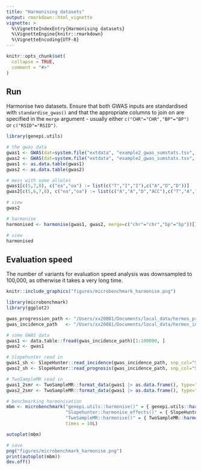 ```yaml
---
title: "Harmonising datasets"
output: rmarkdown::html_vignette
vignette: >
  %\VignetteIndexEntry{Harmonising datasets}
  %\VignetteEngine{knitr::rmarkdown}
  %\VignetteEncoding{UTF-8}
---
```


```r
knitr::opts_chunk$set(
  collapse = TRUE,
  comment = "#>"
)
```

## Run

Harmonise two datasets. Ensure that both GWAS inputs are standardised with `standardise_gwas()` and that the appropriate columns to join on
are specified in the `merge` argument - usually either `c("CHR"="CHR","BP"="BP")` or `c("RSID"="RSID")`.

```r
library(genepi.utils)

# the gwas data
gwas1 <- GWAS(dat=system.file("extdata", "example2_gwas_sumstats.tsv", package="genepi.utils"), map="ns_map")
gwas2 <- GWAS(dat=system.file("extdata", "example2_gwas_sumstats.tsv", package="genepi.utils"), map="ns_map")
gwas1 <- as.data.table(gwas1)
gwas2 <- as.data.table(gwas2)

# mess with some alleles
gwas1[c(5,7,8), c("ea","oa") := list(c("T","I","I"),c("A","D","D"))]
gwas2[c(5,6,7,8), c("ea","oa") := list(c("A","A","D","ACC"),c("T","A","I","A"))]

# view
gwas2

# harmonise
harmonised <- harmonise(gwas1, gwas2, merge=c("chr"="chr","bp"="bp"))[]

# view 
harmonised
```

## Evaluation speed

The number of variants for evaluation speed analysis was downsampled to 100,000, as otherwise it takes a very long time. 

```r
knitr::include_graphics("figures/microbenchmark_harmonise.png")
```

```r
library(microbenchmark)
library(ggplot2)

gwas_progression_path <- "/Users/xx20081/Documents/local_data/hermes_progression/biostat_disc/post_qc/biostat_disc.allcause_death.autosomes.gz"
gwas_incidence_path   <- "/Users/xx20081/Documents/local_data/hermes_incidence/standardised/hf_incidence_pheno1_eur.tsv.gz"

# some GWAS data
gwas1 <- data.table::fread(gwas_incidence_path)[1:100000, ]
gwas2 <- gwas1

# Slopehunter read in 
gwas1_sh <- SlopeHunter::read_incidence(gwas_incidence_path, snp_col="SNP", beta_col="BETA", se_col="SE", pval_col="P", eaf_col="EAF", effect_allele_col="EA", other_allele_col="OA", chr_col = "CHR", pos_col="POS")[1:100000, ]
gwas2_sh <- SlopeHunter::read_prognosis(gwas_incidence_path, snp_col="SNP", beta_col="BETA", se_col="SE", pval_col="P", eaf_col="EAF", effect_allele_col="EA", other_allele_col="OA", chr_col = "CHR", pos_col="POS")[1:100000, ]

# TwoSampleMR read in 
gwas1_2smr <- TwoSampleMR::format_data(gwas1 |> as.data.frame(), type="exposure", snp_col="SNP", beta_col="BETA", se_col="SE", pval_col="P", eaf_col="EAF", effect_allele_col="EA", other_allele_col="OA", chr_col = "CHR", pos_col="POS")[1:100000, ]
gwas2_2smr <- TwoSampleMR::format_data(gwas1 |> as.data.frame(), type="outcome", snp_col="SNP", beta_col="BETA", se_col="SE", pval_col="P", eaf_col="EAF", effect_allele_col="EA", other_allele_col="OA", chr_col = "CHR", pos_col="POS")[1:100000, ]

# benchmarking harmonisation
mbm <- microbenchmark("genepi.utils::harmonise()" = { genepi.utils::harmonise(gwas1, gwas2, merge=c("CHR"="CHR","BP"="BP")) },
                      "Slopehunter::harmonise_effects()" = { SlopeHunter::harmonise_effects(gwas1, gwas2) },
                      "TwoSampleMR::harmonise()" = { TwoSampleMR::harmonise_data(gwas1_2smr, gwas2_2smr) },
                      times = 10L)

autoplot(mbm)

# save
png("figures/microbenchmark_harmonise.png")
print(autoplot(mbm))
dev.off()
```
